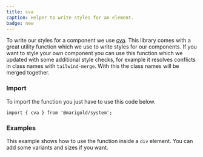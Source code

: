 ```yaml
---
title: cva
caption: Helper to write styles for an element.
badge: new
---
```


To write our styles for a component we use [cva](https://cva.style/docs). This library comes with a great utility function which we use to write styles for our components.
If you want to style your own component you can use this function which we updated with some additional style checks, for example it resolves conflicts in class names with `tailwind-merge`. With this the class names will be merged together.

### Import

To import the function you just have to use this code below.

```tsx
import { cva } from '@marigold/system';
```

### Examples

This example shows how to use the function inside a `div` element. You can add some variants and sizes if you want.

<ComponentDemo file="./cva.demo.tsx" />
